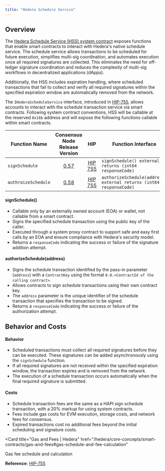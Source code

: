 ```yaml
---
title: "Hedera Schedule Service"
---
```



## Overview

The [Hedera Schedule Service (HSS) system contract](/hedera/core-concepts/smart-contracts/system-smart-contracts/hedera-schedule-service) exposes functions that enable smart contracts to interact with Hedera's native schedule service. The schedule service allows transactions to be scheduled for future execution, simplifies multi-sig coordination, and automates execution once all required signatures are collected. This eliminates the need for off-ledger signature coordination and reduces the complexity of multi-sig workflows in decentralized applications (dApps).

Additionally, the HSS includes expiration handling, where scheduled transactions that fail to collect and verify all required signatures within the specified expiration window are automatically removed from the network.

The `IHederaScheduleService` interface, introduced in [HIP-755](https://hips.hedera.com/hip/hip-755), allows accounts to interact with the schedule transaction service via smart contracts. Following system contract conventions, HSS will be callable at the reserved `0x16b` address and will expose the following functions callable within smart contracts.

<table><thead><tr><th>Function Name</th><th align="center">Consensus Node Release Version</th><th align="center">HIP</th><th>Function Interface</th></tr></thead><tbody><tr><td><code>signSchedule</code></td><td align="center"><a href="/hedera/networks/release-notes/services#release-v0.57">0.57</a></td><td align="center"><a href="https://hips.hedera.com/hip/hip-755">HIP 755</a></td><td><code>signSchedule() external returns (int64 responseCode)</code></td></tr><tr><td><code>authroizeSchedule</code></td><td align="center"><a href="/hedera/networks/release-notes/services#release-v0.58">0.58</a></td><td align="center"><a href="https://hips.hedera.com/hip/hip-755">HIP 755</a></td><td><code>authorizeSchedule(address) external returns (int64 responseCode)</code></td></tr></tbody></table>

#### **signSchedule()**

* Callable only by an externally owned account (EOA) or wallet, not callable from a smart contract.
* Signs the specified schedule transaction using the public key of the caller.
* Executed through a system proxy contract to support safe and easy first calls by an EOA and ensure compliance with Hedera's security model.
* Returns a `responseCode` indicating the success or failure of the signature addition attempt.

#### **authorizeSchedule(address)**

* Signs the schedule transaction identified by the pass-in parameter (`address`) with a `ContractKey` using the format `0.0.<ContractId of the calling contract>`.
* Allows contracts to sign schedule transactions using their own contract key.
* The `address` parameter is the unique identifier of the schedule transaction that specifies the transaction to be signed.
* Returns a `responseCode` indicating the success or failure of the authorization attempt.

## Behavior and Costs

#### Behavior

* Scheduled transactions must collect all required signatures before they can be executed. These signatures can be added asynchronously using the `signSchedule` function.
* If all required signatures are not received within the specified expiration window, the transaction expires and is removed from the network.
* The execution of a schedule transaction occurs automatically when the final required signature is submitted.

#### Costs

* Schedule transaction fees are the same as a HAPI sign schedule transaction, with a 20% markup for using system contracts.
* Fees include gas costs for EVM execution, storage costs, and network fees for consensus.
* Expired transactions cost no additional fees beyond the initial scheduling and signature costs.

<Card
  title="Gas and Fees | Hedera"
  href="/hedera/core-concepts/smart-contracts/gas-and-fees#gas-schedule-and-fee-calculation"
>
Gas fee schedule and calculation
</Card>

**Reference**: [HIP-755](https://hips.hedera.com/hip/hip-755)
